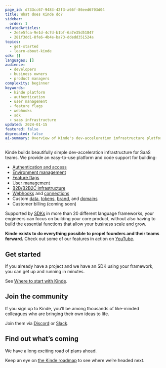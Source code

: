 ```yaml
---
page_id: d733cc67-9483-42f3-a66f-86eed6703d04
title: What does Kinde do?
sidebar:
  order: 1
relatedArticles:
  - 2e4e5fca-9e1d-4c7d-b1bf-6a7e35d51847
  - 281f3dd1-8fe6-4b4e-ba73-ddedd351524a
topics:
  - get-started
  - learn-about-kinde
sdk: []
languages: []
audience:
  - developers
  - business owners
  - product managers
complexity: beginner
keywords:
  - kinde platform
  - authentication
  - user management
  - feature flags
  - webhooks
  - sdk
  - saas infrastructure
updated: 2024-01-15
featured: false
deprecated: false
ai-summary: Overview of Kinde's dev-acceleration infrastructure platform including authentication, user management, feature flags, and SDK support for SaaS teams.
---
```


Kinde builds beautifully simple dev-acceleration infrastructure for SaaS teams. We provide an easy-to-use platform and code support for building:

- [Authentication and access](/authenticate/about-auth/about-authentication/)
- [Environment management](/build/environments/environments/)
- [Feature flags](/releases/about/about-feature-flags/)
- [User management](/manage-users/about/)
- [B2B/B2B2C infrastructure](/build/organizations/add-and-manage-organizations/)
- [Webhooks](/integrate/webhooks/about-webhooks/) and [connections](/integrate/connected-apps/add-connected-apps/)
- Custom [data](/properties/work-with-properties/manage-properties/), [tokens](/properties/work-with-properties/properties-in-tokens/), [brand](/design/brand/global-brand-defaults/), and [domains](/build/domains/pointing-your-domain/)
- Customer billing (coming soon)

Supported by [SDKs](/developer-tools/about/our-sdks/) in more than 20 different language frameworks, your engineers can focus on building your core product, without also having to build the essential functions that allow your business scale and grow.

<Aside>

**Kinde exists to do everything possible to propel founders and their teams forward.** Check out some of our features in action on [YouTube](https://www.youtube.com/@heykinde/videos).

</Aside>

## Get started

If you already have a project and we have an SDK using your framework, you can get up and running in minutes.

See [Where to start with Kinde](/get-started/guides/first-things-first/).

## Join the community

If you sign up to Kinde, you’ll be among thousands of like-minded colleagues who are bringing their own ideas to life.

Join them via [Discord](https://discord.gg/KdkCXRNTFn) or [Slack](https://join.slack.com/t/thekindecommunity/shared_invite/zt-2k5i0aeet-d6Z_2qYphcNCpj0bFa4oCg).

## Find out what’s coming

We have a long exciting road of plans ahead.

Keep an eye on [the Kinde roadmap](https://updates.kinde.com/board) to see where we’re headed next.
